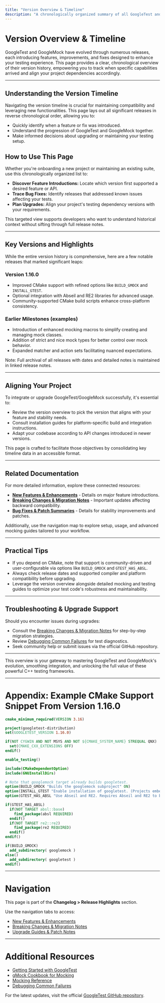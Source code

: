```yaml
---
title: "Version Overview & Timeline"
description: "A chronologically organized summary of all GoogleTest and GoogleMock releases. Quickly navigate through the version history to discover when specific features or fixes were introduced. This page helps users align their project dependencies with the framework's version evolution."
---
```


# Version Overview & Timeline

GoogleTest and GoogleMock have evolved through numerous releases, each introducing features, improvements, and fixes designed to enhance your testing experience. This page provides a clear, chronological overview of their version history, empowering you to track when specific capabilities arrived and align your project dependencies accordingly.

---

## Understanding the Version Timeline

Navigating the version timeline is crucial for maintaining compatibility and leveraging new functionalities. This page lays out all significant releases in reverse chronological order, allowing you to:

- Quickly identify when a feature or fix was introduced.
- Understand the progression of GoogleTest and GoogleMock together.
- Make informed decisions about upgrading or maintaining your testing setup.

## How to Use This Page

Whether you're onboarding a new project or maintaining an existing suite, use this chronologically organized list to:

- **Discover Feature Introductions:** Locate which version first supported a desired feature or API.
- **Trace Bug Fixes:** Identify releases that addressed known issues affecting your tests.
- **Plan Upgrades:** Align your project's testing dependency versions with your requirements.

This targeted view supports developers who want to understand historical context without sifting through full release notes.

---

## Key Versions and Highlights

While the entire version history is comprehensive, here are a few notable releases that marked significant leaps:

### Version 1.16.0
- Improved CMake support with refined options like `BUILD_GMOCK` and `INSTALL_GTEST`.
- Optional integration with Abseil and RE2 libraries for advanced usage.
- Community-supported CMake build scripts enhance cross-platform consistency.

### Earlier Milestones (examples)
- Introduction of enhanced mocking macros to simplify creating and managing mock classes.
- Addition of strict and nice mock types for better control over mock behavior.
- Expanded matcher and action sets facilitating nuanced expectations.

Note: Full archival of all releases with dates and detailed notes is maintained in linked release notes.

---

## Aligning Your Project

To integrate or upgrade GoogleTest/GoogleMock successfully, it's essential to:

- Review the version overview to pick the version that aligns with your feature and stability needs.
- Consult installation guides for platform-specific build and integration instructions.
- Adapt your codebase according to API changes introduced in newer versions.

This page is crafted to facilitate those objectives by consolidating key timeline data in an accessible format.

---

## Related Documentation

For more detailed information, explore these connected resources:

- **[New Features & Enhancements](../release-highlights/new-features.md)** - Details on major feature introductions.
- **[Breaking Changes & Migration Notes](../breaking-deprecations/breaking-changes.md)** - Important updates affecting backward compatibility.
- **[Bug Fixes & Patch Summaries](../upgrade-guides-history/bug-fixes-patches.md)** - Details for stability improvements and patches.

Additionally, use the navigation map to explore setup, usage, and advanced mocking guides tailored to your workflow.

---

## Practical Tips

- If you depend on CMake, note that support is community-driven and user-configurable via options like `BUILD_GMOCK` and `GTEST_HAS_ABSL`.
- Always check release dates and supported compiler and platform compatibility before upgrading.
- Leverage the version overview alongside detailed mocking and testing guides to optimize your test code's robustness and maintainability.

---

## Troubleshooting & Upgrade Support

Should you encounter issues during upgrades:

- Consult the [Breaking Changes & Migration Notes](../breaking-deprecations/breaking-changes.md) for step-by-step migration strategies.
- Review [Debugging Common Failures](../guides/real-world-patterns/debugging-common-failures.md) for test diagnostics.
- Seek community help or submit issues via the official GitHub repository.

---

This overview is your gateway to mastering GoogleTest and GoogleMock's evolution, smoothing integration, and unlocking the full value of these powerful C++ testing frameworks.

---

# Appendix: Example CMake Support Snippet From Version 1.16.0

```cmake
cmake_minimum_required(VERSION 3.16)

project(googletest-distribution)
set(GOOGLETEST_VERSION 1.16.0)

if(NOT CYGWIN AND NOT MSYS AND NOT ${CMAKE_SYSTEM_NAME} STREQUAL QNX)
  set(CMAKE_CXX_EXTENSIONS OFF)
endif()

enable_testing()

include(CMakeDependentOption)
include(GNUInstallDirs)

# Note that googlemock target already builds googletest.
option(BUILD_GMOCK "Builds the googlemock subproject" ON)
option(INSTALL_GTEST "Enable installation of googletest. (Projects embedding googletest may want to turn this OFF.)" ON)
option(GTEST_HAS_ABSL "Use Abseil and RE2. Requires Abseil and RE2 to be separately added to the build." OFF)

if(GTEST_HAS_ABSL)
  if(NOT TARGET absl::base)
    find_package(absl REQUIRED)
  endif()
  if(NOT TARGET re2::re2)
    find_package(re2 REQUIRED)
  endif()
endif()

if(BUILD_GMOCK)
  add_subdirectory( googlemock )
else()
  add_subdirectory( googletest )
endif()
```

---

# Navigation

This page is part of the **Changelog > Release Highlights** section.

Use the navigation tabs to access:

- [New Features & Enhancements](../release-highlights/new-features.md)
- [Breaking Changes & Migration Notes](../breaking-deprecations/breaking-changes.md)
- [Upgrade Guides & Patch Notes](../upgrade-guides-history/upgrade-guides.md)

---

# Additional Resources

- [Getting Started with GoogleTest](../../getting-started/setup-requirements/installation-overview.md)
- [gMock Cookbook for Mocking](../../docs/gmock_cook_book.md)
- [Mocking Reference](../../docs/reference/mocking.md)
- [Debugging Common Failures](../../guides/real-world-patterns/debugging-common-failures.md)

For the latest updates, visit the official [GoogleTest GitHub repository](https://github.com/google/googletest).